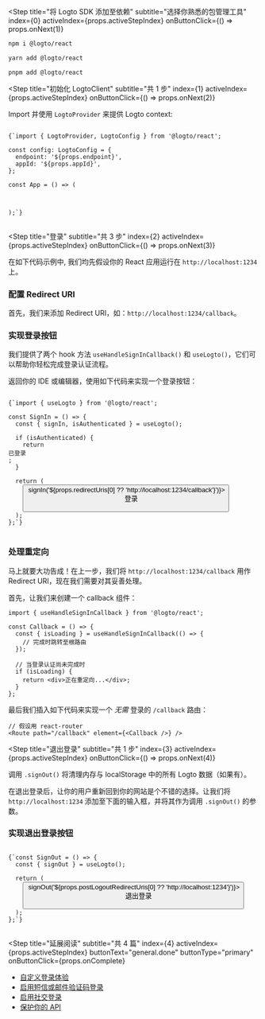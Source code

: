 
<Step
  title="将 Logto SDK 添加至依赖"
  subtitle="选择你熟悉的包管理工具"
  index={0}
  activeIndex={props.activeStepIndex}
  onButtonClick={() => props.onNext(1)}
>
<Tabs>
<TabItem value="npm" label="npm">

```bash
npm i @logto/react
```

</TabItem>
<TabItem value="yarn" label="Yarn">

```bash
yarn add @logto/react
```

</TabItem>
<TabItem value="pnpm" label="pnpm">

```bash
pnpm add @logto/react
```

</TabItem>
</Tabs>
</Step>

<Step
  title="初始化 LogtoClient"
  subtitle="共 1 步"
  index={1}
  activeIndex={props.activeStepIndex}
  onButtonClick={() => props.onNext(2)}
>

Import 并使用 `LogtoProvider` 来提供 Logto context:

<pre>
<code className="language-tsx">
{`import { LogtoProvider, LogtoConfig } from '@logto/react';

const config: LogtoConfig = {
  endpoint: '${props.endpoint}',
  appId: '${props.appId}',
};

const App = () => (
  <LogtoProvider config={config}>
    <YourAppContent />
  </LogtoProvider>
);`}
</code>
</pre>

</Step>

<Step
  title="登录"
  subtitle="共 3 步"
  index={2}
  activeIndex={props.activeStepIndex}
  onButtonClick={() => props.onNext(3)}
>

<Alert>
  在如下代码示例中, 我们均先假设你的 React 应用运行在 <code>http://localhost:1234</code> 上。
</Alert>

### 配置 Redirect URI

首先，我们来添加 Redirect URI，如：`http://localhost:1234/callback`。

<UriInputField appId={props.appId} isSingle={!props.isCompact} name="redirectUris" title="application_details.redirect_uri" />

### 实现登录按钮

我们提供了两个 hook 方法 `useHandleSignInCallback()` 和 `useLogto()`，它们可以帮助你轻松完成登录认证流程。

返回你的 IDE 或编辑器，使用如下代码来实现一个登录按钮：

<pre>
<code className="language-tsx">
{`import { useLogto } from '@logto/react';

const SignIn = () => {
  const { signIn, isAuthenticated } = useLogto();

  if (isAuthenticated) {
    return <div>已登录</div>;
  }

  return (
    <button onClick={() => signIn('${props.redirectUris[0] ?? 'http://localhost:1234/callback'}')}>
      登录
    </button>
  );
};`}
</code>
</pre>

### 处理重定向

马上就要大功告成！在上一步，我们将 `http://localhost:1234/callback` 用作 Redirect URI，现在我们需要对其妥善处理。

首先，让我们来创建一个 callback 组件：

```tsx
import { useHandleSignInCallback } from '@logto/react';

const Callback = () => {
  const { isLoading } = useHandleSignInCallback(() => {
    // 完成时跳转至根路由
  });

  // 当登录认证尚未完成时
  if (isLoading) {
    return <div>正在重定向...</div>;
  }
};
```

最后我们插入如下代码来实现一个 _无需_ 登录的 `/callback` 路由：

```tsx
// 假设用 react-router
<Route path="/callback" element={<Callback />} />
```

</Step>

<Step
  title="退出登录"
  subtitle="共 1 步"
  index={3}
  activeIndex={props.activeStepIndex}
  onButtonClick={() => props.onNext(4)}
>

调用 `.signOut()` 将清理内存与 localStorage 中的所有 Logto 数据（如果有）。

在退出登录后，让你的用户重新回到你的网站是个不错的选择。让我们将 `http://localhost:1234` 添加至下面的输入框，并将其作为调用 `.signOut()` 的参数。

<UriInputField appId={props.appId} isSingle={!props.isCompact} name="postLogoutRedirectUris" title="application_details.post_sign_out_redirect_uri" />

### 实现退出登录按钮

<pre>
<code className="language-tsx">
{`const SignOut = () => {
  const { signOut } = useLogto();

  return (
    <button onClick={() => signOut('${props.postLogoutRedirectUris[0] ?? 'http://localhost:1234'}')}>
      退出登录
    </button>
  );
};`}
</code>
</pre>

</Step>

<Step
  title="延展阅读"
  subtitle="共 4 篇"
  index={4}
  activeIndex={props.activeStepIndex}
  buttonText="general.done"
  buttonType="primary"
  onButtonClick={props.onComplete}
>

- [自定义登录体验](https://docs.logto.io/zh-cn/docs/recipes/customize-sie)
- [启用短信或邮件验证码登录](https://docs.logto.io/zh-cn/docs/tutorials/get-started/enable-passcode-sign-in)
- [启用社交登录](https://docs.logto.io/zh-cn/docs/tutorials/get-started/enable-social-sign-in)
- [保护你的 API](https://docs.logto.io/zh-cn/docs/recipes/protect-your-api)

</Step>
